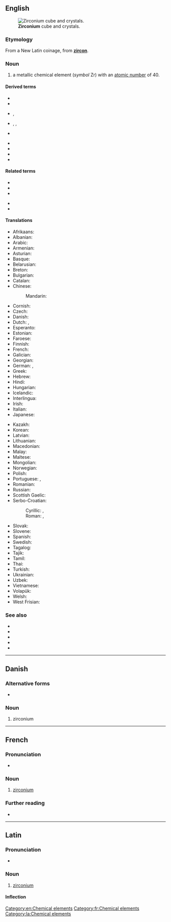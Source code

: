 {{also|Zirconium}}
==English==
{{elements|Zr|yttrium|Y|niobium|Nb}}
{{wikipedia}}
[[File:Zirconium crystal bar and 1cm3 cube.jpg|thumb|'''Zirconium''' cube and crystals.]]

===Etymology===
From a New Latin coinage, from '''[[zircon]]'''.

===Noun===
{{en-noun|~}}

# a metallic chemical element (''symbol'' Zr) with an [[atomic number]] of 40.

====Derived terms====
{{der-top|}}
* {{l|en|cubic zirconium oxide}}
* {{l|en|potassium zirconium fluoride}}
* {{l|en|zircaloy}}, {{l|en|zircalloy}}
* {{l|en|zirco-}}, {{l|en|zirconio-}}, {{l|en|zircono-}}
* {{l|en|zirconium carbide}}
{{der-mid}}
* {{l|en|zirconium dioxide}}
* {{l|en|zirconium nitride}}
* {{l|en|zirconium oxide}}
* {{l|en|zirconium tetrachloride}}
{{der-bottom}}

====Related terms====
{{rel-top|}}
* {{l|en|zircon}}
* {{l|en|zircona}}
* {{l|en|zirconia}}
{{rel-mid}}
* {{l|en|zirconic}}
* {{l|en|zirconolite}}
{{rel-bottom}}

====Translations====
{{trans-top|chemical element}}
* Afrikaans: {{t|af|sirkonium}}
* Albanian: {{t|sq|zirkonium}}
* Arabic: {{t|ar|زِيرْكُونْيُوم|m|tr=zirkunyum}}
* Armenian: {{t+|hy|ցիրկոնիում}}
* Asturian: {{t|ast|circoniu|m}}
* Basque: {{t|eu|zirkonioa}}
* Belarusian: {{t|be|цырконiй|m}}
* Breton: {{t+|br|zirkoniom}}
* Bulgarian: {{t|bg|цирконий|m}}
* Catalan: {{t+|ca|zirconi}}
* Chinese:
*: Mandarin: {{t+|cmn|鋯|tr=gào|sc=Hani}}
* Cornish: {{t|kw|zerconyum}}
* Czech: {{t+|cs|zirkonium}}
* Danish: {{t+|da|zirconium}}
* Dutch: {{t+|nl|zirkonium|n}}, {{t+|nl|zirkoon|n}}
* Esperanto: {{t+|eo|zirkonio}}
* Estonian: {{t+|et|tsirkoonium}}
* Faroese: {{t|fo|zirkon}}
* Finnish: {{t+|fi|zirkonium}}
* French: {{t+|fr|zirconium|m}}
* Galician: {{t+|gl|circonio}}
* Georgian: {{t|ka|ცირკონიუმი}}
* German: {{t+|de|Zirkon|n}}, {{t+|de|Zirkonium|n}}
* Greek: {{t+|el|ζιρκόνιο|n}}
* Hebrew: {{t+|he|זירקוניום|tr=zirkónyum}}
* Hindi: {{t|hi|गोमेदातु|tr=gomedaatu}}
* Hungarian: {{t+|hu|cirkónium}}
* Icelandic: {{t+|is|sirkon}}
* Interlingua: {{t|ia|zirconium}}
* Irish: {{t+|ga|siorcóiniam}}
* Italian: {{t+|it|zirconio|m}}
* Japanese: {{t+|ja|ジルコニウム|tr=jirukoniumu}}
{{trans-mid}}
* Kazakh: {{t|kk|цирконий}}
* Korean: {{t+|ko|지르코늄}}
* Latvian: {{t|lv|cirkonijs}}
* Lithuanian: {{t+|lt|cirkonis}}
* Macedonian: {{t|mk|циркониум|m}}
* Malay: {{t|ms|zirkonium}}
* Maltese: {{t|mt|żirkonju}}
* Mongolian: {{t+|mn|циркони}}
* Norwegian: {{t|no|zirkonium}}
* Polish: {{t+|pl|cyrkon|m}}
* Portuguese: {{qualifier|Portugal}} {{t+|pt|zircónio}}, {{qualifier|Brazil}} {{t+|pt|zircônio|m}}
* Romanian: {{t+|ro|zirconiu|n}}
* Russian: {{t+|ru|цирко́ний|m}}
* Scottish Gaelic: {{t|gd|siorcòiniam}}
* Serbo-Croatian:
*: Cyrillic: {{t|sh|циркониjум|m|sc=Cyrl}}, {{t|sh|циркониj|m|sc=Cyrl}}
*: Roman: {{t|sh|cirkonijum|m|sc=Latn}}, {{t+|sh|cirkonij|m|sc=Latn}}
* Slovak: {{t|sk|zirkón}}
* Slovene: {{t+|sl|cirkonij}}
* Spanish: {{t+|es|circonio|m}}
* Swedish: {{t+|sv|zirkonium|n}}
* Tagalog: {{t|tl|sirkonyo}}
* Tajik: {{t|tg|cirkoni'|sc=Latn}}
* Tamil: {{t|ta|வன்தங்கம்|tr=van-thangam}}
* Thai: {{t|th|เซอร์โคเนียม}}
* Turkish: {{t+|tr|zirkonyum}}
* Ukrainian: {{t|uk|цирконiй|m}}
* Uzbek: {{t+|uz|цирконий}}
* Vietnamese: {{t|vi|ziriconi}}
* Volapük: {{t+|vo|zirkonin}}
* Welsh: {{t|cy|zirconiwm}}
* West Frisian: {{t|fy|zirkonium}}
{{trans-bottom}}

===See also===
* {{l|en|baddeleyite}}
* {{l|en|hyacinth}}
* {{l|en|jacinth}}
* {{l|en|jargon}}
* {{l|en|ligure}}

[[Category:en:Chemical elements]]

----

==Danish==

===Alternative forms===
* {{l|da|zirkonium}}

===Noun===
{{da-noun}}

# zirconium

----

==French==
{{wikipedia|lang=fr}}

===Pronunciation===
* {{IPA|/ziʁ.kɔ.njɔm/|lang=fr}}

===Noun===
{{fr-noun|m|-}}

# [[#English|zirconium]]

===Further reading===
* {{R:TLFi}}

[[Category:fr:Chemical elements]]

----

==Latin==
{{wikipedia|lang=la}}

===Pronunciation===
* {{la-IPA|zircōnium|eccl=yes}}

===Noun===
{{la-noun|zircōnium|zircōniī|n|second}}

# [[#English|zirconium]]

====Inflection====
{{la-decl-2nd-N|zircōni}}

[[Category:la:Chemical elements]]